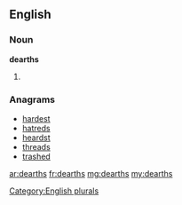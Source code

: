 ==English==

===Noun===
'''dearths'''

# {{plural of|[[dearth]]}}

===Anagrams===
* [[hardest#English|hardest]]
* [[hatreds#English|hatreds]]
* [[heardst#English|heardst]]
* [[threads#English|threads]]
* [[trashed#English|trashed]]

[[Category:English plurals]]

[[ar:dearths]]
[[fr:dearths]]
[[mg:dearths]]
[[my:dearths]]